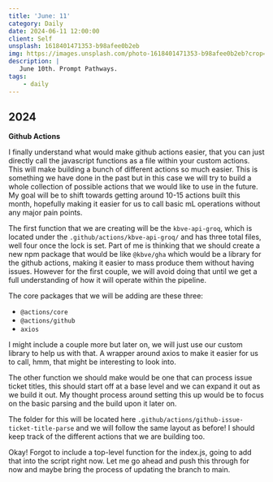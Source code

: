 ```yaml
---
title: 'June: 11'
category: Daily
date: 2024-06-11 12:00:00
client: Self
unsplash: 1618401471353-b98afee0b2eb
img: https://images.unsplash.com/photo-1618401471353-b98afee0b2eb?crop=entropy&cs=srgb&fm=jpg&ixid=MnwzNjM5Nzd8MHwxfHJhbmRvbXx8fHx8fHx8fDE2ODE3NDg2ODY&ixlib=rb-4.0.3&q=85
description: |
   June 10th. Prompt Pathways.
tags:
    - daily
---
```


## 2024

**Github Actions**

I finally understand what would make github actions easier, that you can just directly call the javascript functions as a file within your custom actions.
This will make building a bunch of different actions so much easier.
This is something we have done in the past but in this case we will try to build a whole collection of possible actions that we would like to use in the future.
My goal will be to shift towards getting around 10-15 actions built this month, hopefully making it easier for us to call basic mL operations without any major pain points.

The first function that we are creating will be the `kbve-api-groq`, which is located under the `.github/actions/kbve-api-groq/` and has three total files, well four once the lock is set.
Part of me is thinking that we should create a new npm package that would be like `@kbve/gha` which would be a library for the github actions, making it easier to mass produce them without having issues.
However for the first couple, we will avoid doing that until we get a full understanding of how it will operate within the pipeline.

The core packages that we will be adding are these three:

- `@actions/core`
- `@actions/github`
- `axios`

I might include a couple more but later on, we will just use our custom library to help us with that.
A wrapper around axios to make it easier for us to call, hmm, that might be interesting to look into.

The other function we should make would be one that can process issue ticket titles, this should start off at a base level and we can expand it out as we build it out.
My thought process around setting this up would be to focus on the basic parsing and the build upon it later on.

The folder for this will be located here `.github/actions/github-issue-ticket-title-parse` and we will follow the same layout as before!
I should keep track of the different actions that we are building too.

Okay! Forgot to include a top-level function for the index.js, going to add that into the script right now.
Let me go ahead and push this through for now and maybe bring the process of updating the branch to main.